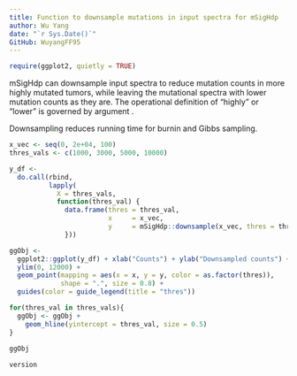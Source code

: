 ```yaml
---
title: Function to downsample mutations in input spectra for mSigHdp
author: Wu Yang
date: "`r Sys.Date()`"
GitHub: WuyangFF95
---
```



```r
require(ggplot2, quietly = TRUE)
```

mSigHdp can downsample input spectra to reduce mutation counts 
in more highly
mutated tumors, while leaving the mutational spectra with lower 
mutation counts as they are. The operational definition of
"highly" or "lower" is governed by argument \code{thres}.

Downsampling reduces running time for burnin and Gibbs sampling.


```r
x_vec <- seq(0, 2e+04, 100)
thres_vals <- c(1000, 3000, 5000, 10000)

y_df <- 
  do.call(rbind, 
          lapply(
            X = thres_vals,
            function(thres_val) {
              data.frame(thres = thres_val, 
                         x     = x_vec, 
                         y     = mSigHdp::downsample(x_vec, thres = thres_val))
              }))

ggObj <- 
  ggplot2::ggplot(y_df) + xlab("Counts") + ylab("Downsampled counts") +
  ylim(0, 12000) +
  geom_point(mapping = aes(x = x, y = y, color = as.factor(thres)), 
             shape = ".", size = 0.8) +
  guides(color = guide_legend(title = "thres"))

for(thres_val in thres_vals){
  ggObj <- ggObj +
    geom_hline(yintercept = thres_val, size = 0.5) 
}
  
ggObj
```



```r
version
```
